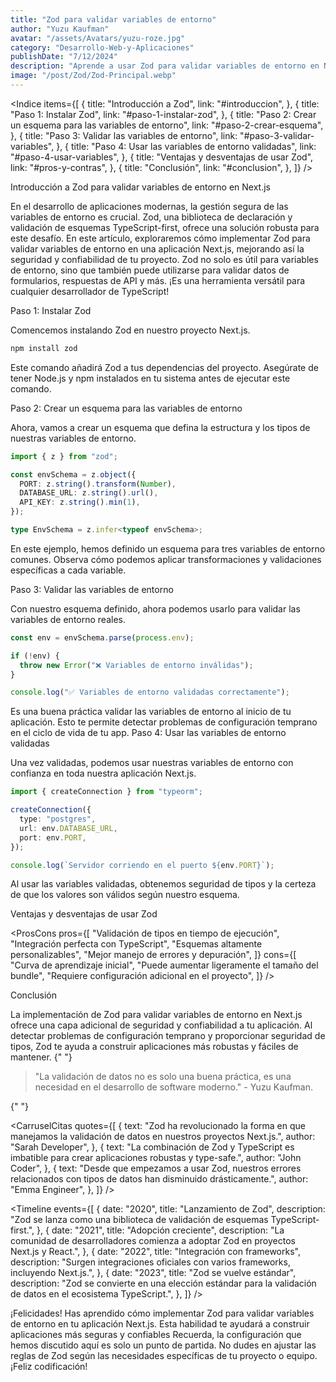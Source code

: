 ```yaml
---
title: "Zod para validar variables de entorno"
author: "Yuzu Kaufman"
avatar: "/assets/Avatars/yuzu-roze.jpg"
category: "Desarrollo-Web-y-Aplicaciones"
publishDate: "7/12/2024"
description: "Aprende a usar Zod para validar variables de entorno en Next.js para mejorar la seguridad y la confiabilidad de tu aplicación."
image: "/post/Zod/Zod-Principal.webp"
---
```


<Indice
  items={[
    {
      title: "Introducción a Zod",
      link: "#introduccion",
    },
    {
      title: "Paso 1: Instalar Zod",
      link: "#paso-1-instalar-zod",
    },
    {
      title: "Paso 2: Crear un esquema para las variables de entorno",
      link: "#paso-2-crear-esquema",
    },
    {
      title: "Paso 3: Validar las variables de entorno",
      link: "#paso-3-validar-variables",
    },
    {
      title: "Paso 4: Usar las variables de entorno validadas",
      link: "#paso-4-usar-variables",
    },
    {
      title: "Ventajas y desventajas de usar Zod",
      link: "#pros-y-contras",
    },
    {
      title: "Conclusión",
      link: "#conclusion",
    },
  ]}
/>

<SubTitulo id="introduccion">Introducción a Zod para validar variables de entorno en Next.js</SubTitulo>

<Parrafo>
  En el desarrollo de aplicaciones modernas, la gestión segura de las variables de entorno es crucial. Zod, una biblioteca de
  declaración y validación de esquemas TypeScript-first, ofrece una solución robusta para este desafío. En este artículo,
  exploraremos cómo implementar Zod para validar variables de entorno en una aplicación Next.js, mejorando así la seguridad y
  confiabilidad de tu proyecto.
</Parrafo>

<Alert type="info">
  Zod no solo es útil para variables de entorno, sino que también puede utilizarse para validar datos de formularios, respuestas
  de API y más. ¡Es una herramienta versátil para cualquier desarrollador de TypeScript!
</Alert>

<SubSeccion id="paso-1-instalar-zod">Paso 1: Instalar Zod</SubSeccion>

<Parrafo>Comencemos instalando Zod en nuestro proyecto Next.js.</Parrafo>

```bash
npm install zod
```

<Parrafo>
  Este comando añadirá Zod a tus dependencias del proyecto. Asegúrate de tener Node.js y npm instalados en tu sistema antes de
  ejecutar este comando.
</Parrafo>

<SubSeccion id="paso-2-crear-esquema">Paso 2: Crear un esquema para las variables de entorno</SubSeccion>

<Parrafo> Ahora, vamos a crear un esquema que defina la estructura y los tipos de nuestras variables de entorno. </Parrafo>

```typescript
import { z } from "zod";

const envSchema = z.object({
  PORT: z.string().transform(Number),
  DATABASE_URL: z.string().url(),
  API_KEY: z.string().min(1),
});

type EnvSchema = z.infer<typeof envSchema>;
```

<Parrafo>
  En este ejemplo, hemos definido un esquema para tres variables de entorno comunes. Observa cómo podemos aplicar transformaciones
  y validaciones específicas a cada variable.
</Parrafo>

<SubSeccion id="paso-3-validar-variables">Paso 3: Validar las variables de entorno</SubSeccion>

<Parrafo> Con nuestro esquema definido, ahora podemos usarlo para validar las variables de entorno reales. </Parrafo>

```typescript
const env = envSchema.parse(process.env);

if (!env) {
  throw new Error("❌ Variables de entorno inválidas");
}

console.log("✅ Variables de entorno validadas correctamente");
```

<Alert type="warning">
  Es una buena práctica validar las variables de entorno al inicio de tu aplicación. Esto te permite detectar problemas de
  configuración temprano en el ciclo de vida de tu app.
</Alert>
<SubSeccion id="paso-4-usar-variables">Paso 4: Usar las variables de entorno validadas</SubSeccion>

<Parrafo>Una vez validadas, podemos usar nuestras variables de entorno con confianza en toda nuestra aplicación Next.js.</Parrafo>

```typescript
import { createConnection } from "typeorm";

createConnection({
  type: "postgres",
  url: env.DATABASE_URL,
  port: env.PORT,
});

console.log(`Servidor corriendo en el puerto ${env.PORT}`);
```

<Parrafo>
  Al usar las variables validadas, obtenemos seguridad de tipos y la certeza de que los valores son válidos según nuestro esquema.
</Parrafo>

<SubSeccion id="pros-y-contras">Ventajas y desventajas de usar Zod</SubSeccion>

<ProsCons
  pros={[
    "Validación de tipos en tiempo de ejecución",
    "Integración perfecta con TypeScript",
    "Esquemas altamente personalizables",
    "Mejor manejo de errores y depuración",
  ]}
  cons={[
    "Curva de aprendizaje inicial",
    "Puede aumentar ligeramente el tamaño del bundle",
    "Requiere configuración adicional en el proyecto",
  ]}
/>

<SubSeccion id="conclusion">Conclusión</SubSeccion>

<Parrafo>
  La implementación de Zod para validar variables de entorno en Next.js ofrece una capa adicional de seguridad y confiabilidad a
  tu aplicación. Al detectar problemas de configuración temprano y proporcionar seguridad de tipos, Zod te ayuda a construir
  aplicaciones más robustas y fáciles de mantener.
</Parrafo>{" "}

<BlockQuote>
  "La validación de datos no es solo una buena práctica, es una necesidad en el desarrollo de software moderno." - Yuzu Kaufman.
</BlockQuote>{" "}

<Divider />

<CarruselCitas
  quotes={[
    {
      text: "Zod ha revolucionado la forma en que manejamos la validación de datos en nuestros proyectos Next.js.",
      author: "Sarah Developer",
    },
    {
      text: "La combinación de Zod y TypeScript es imbatible para crear aplicaciones robustas y type-safe.",
      author: "John Coder",
    },
    {
      text: "Desde que empezamos a usar Zod, nuestros errores relacionados con tipos de datos han disminuido drásticamente.",
      author: "Emma Engineer",
    },
  ]}
/>

<Timeline
  events={[
    {
      date: "2020",
      title: "Lanzamiento de Zod",
      description: "Zod se lanza como una biblioteca de validación de esquemas TypeScript-first.",
    },
    {
      date: "2021",
      title: "Adopción creciente",
      description: "La comunidad de desarrolladores comienza a adoptar Zod en proyectos Next.js y React.",
    },
    {
      date: "2022",
      title: "Integración con frameworks",
      description: "Surgen integraciones oficiales con varios frameworks, incluyendo Next.js.",
    },
    {
      date: "2023",
      title: "Zod se vuelve estándar",
      description: "Zod se convierte en una elección estándar para la validación de datos en el ecosistema TypeScript.",
    },
  ]}
/>

<Alert type="success">
  ¡Felicidades! Has aprendido cómo implementar Zod para validar variables de entorno en tu aplicación Next.js. Esta habilidad te
  ayudará a construir aplicaciones más seguras y confiables
</Alert>

<Parrafo>
  Recuerda, la configuración que hemos discutido aquí es solo un punto de partida. No dudes en ajustar las reglas de Zod según las
  necesidades específicas de tu proyecto o equipo. ¡Feliz codificación!
</Parrafo>

